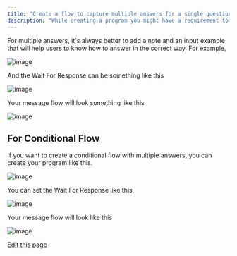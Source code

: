 ```yaml
---
title: "Create a flow to capture multiple answers for a single question"
description: "While creating a program you might have a requirement to capture multiple answers for a single question. This requirement doesn't work with interactive messages but you can still use regular text to accomplish this."
---
```


For multiple answers, it's always better to add a note and an input example that will help users to know how to answer in the correct way. For example,

![image](/images/docs/docs/FAQ/32592458/220826281-76ac0b42-35c1-49d3-8783-e3f62f3bde6f.png)

And the Wait For Response can be something like this

![image](/images/docs/docs/FAQ/32592458/220826296-6cd90fe4-4f03-4eb5-8c1f-3f498316f7e4.png)

Your message flow will look something like this

![image](/images/docs/docs/FAQ/32592458/220826307-aba044ec-1550-40ac-8add-e63bdeca3698.png)

## For Conditional Flow[​](#for-conditional-flow "Direct link to For Conditional Flow")

If you want to create a conditional flow with multiple answers, you can create your program like this.

![image](/images/docs/docs/FAQ/32592458/220826317-aacff5e4-ff75-4918-afe5-4765ec98d66c.png)

You can set the Wait For Response like this,

![image](/images/docs/docs/FAQ/32592458/220826324-c19102ba-7cb9-457a-8434-15645628b409.png)

Your message flow will look like this

![image](/images/docs/docs/FAQ/32592458/220826333-c172be29-8509-4445-b2bb-3da05ec99de4.png)

[Edit this page](<https://github.com/glific/docs/tree/main/docs/6. FAQ/18. Create a flow to capture multiple answers for a single question.md>)
